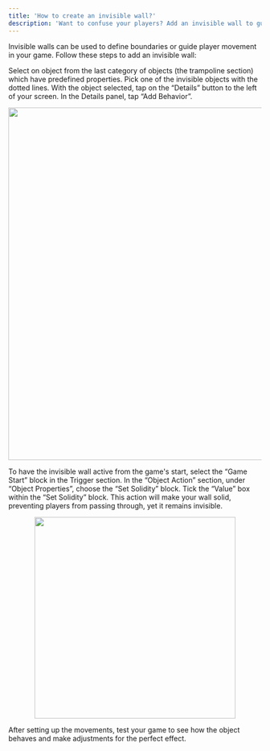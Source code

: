 ```yaml
---
title: 'How to create an invisible wall?'
description: 'Want to confuse your players? Add an invisible wall to guide your players how you want it.'
---
```

Invisible walls can be used to define boundaries or guide player movement in your game. Follow these steps to add an invisible wall:

<Steps>

  <Step title="Pick an invisible object">
    Select on object from the last category of objects (the trampoline section) which have predefined properties. Pick one of the invisible objects with the dotted lines. With the object selected, tap on the “Details” button to the left of your screen. In the Details panel, tap “Add Behavior”.
    <p align="center">
      <img width="700" noZoom src="https://i.imgur.com/72tpjHa.png" /> </p>
  </Step>
   <Step title="Choose Trigger">
    To have the invisible wall active from the game's start, select the “Game Start” block in the Trigger section.
  </Step>
   <Step title="Choose Object Action">
      In the “Object Action” section, under “Object Properties”, choose the “Set Solidity” block. Tick the “Value” box within the “Set Solidity” block. This action will make your wall solid, preventing players from passing through, yet it remains invisible.
      <Accordion title="Behavior Image">
    <p align="center">
      <img width="400" noZoom src="https://i.imgur.com/2F3iQ3T.jpg"/>
      </p>
  </Accordion>
  </Step>

  <Step title="Playtest!">
     After setting up the movements, test your game to see how the object behaves and make adjustments for the perfect effect.
  </Step>
  </Steps>
